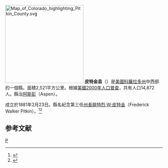 {{noteTA
|T=zh-hans:皮特金县 (科罗拉多州);zh-hk:皮特金縣 (科羅拉多州);zh-tw:皮特金郡 (科羅拉多州);
|1=zh-hans:县;zh-hk:縣;zh-tw:郡;
}}
[[File:Map_of_Colorado_highlighting_Pitkin_County.svg|250px]]
'''皮特金县'''（{{lang-en|Pitkin County}}）是[[美國|美國]][[科羅拉多州|科羅拉多州]]中西部的一個縣。面積2,521平方公里。根據[[美國2000年人口普查|美國2000年人口普查]]，共有人口14,872人。縣治[[阿斯彭_(科羅拉多州)|阿斯彭]]（Aspen）。

成立於1881年2月23日。縣名紀念第三任[[科羅拉多州州長|州長]][[腓特烈·W·皮特金|腓特烈·W·皮特金]]（Frederick Walker Pitkin）。<ref>{{cite web |url=http://www.rootsweb.com/~coplaces/county-div.html |title=存档副本 |accessdate=2007-03-24  |deadurl=yes |archiveurl=https://web.archive.org/web/20071110014544/http://www.rootsweb.com/~coplaces/county-div.html |archivedate=2007-11-10 }}</ref><ref>{{Cite web |url=http://www.colorado.gov/dpa/doit/archives/arcgov.html |title=存档副本 |accessdate=2007-03-25 |archive-date=2006-11-30 |archive-url=https://web.archive.org/web/20061130002528/http://www.colorado.gov/dpa/doit/archives/arcgov.html |dead-url=no }}</ref>

==参考文献==
<div class="references-small">
<references />
</div>
{{皮特金縣 (科羅拉多州)}}
{{Colorado}}
{{Colorado-stub}}
[[Category:科罗拉多州行政区划|P]]